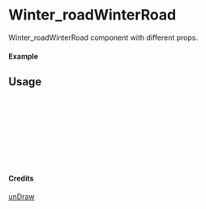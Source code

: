 
<Meta of={Winter_roadWinterRoad} title="unDraw/Winter_roadWinterRoad" />

# Winter_roadWinterRoad

Winter_roadWinterRoad component with different props.

#### Example

<Canvas of={Winter_roadWinterRoad.Primary} />

## Usage

```ts
import { Winter_roadWinterRoad } from "yadl-ui";

const Example = () => {
  return (
      <Winter_roadWinterRoad />
  );
};

export default Example;
```

#### Credits
[unDraw](https://undraw.co/illustrations)
